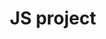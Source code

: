 ---
slug: js-project
link: /projects/js-project/
category: 'projects'
title: JS project
publicData: Sep 11th 2020
pagesCount: 1
pages: 
    - page:
        - image: ../../assets/images/projects/project-480-js-project/js-project-0.png
        - title: JS project
sortIdx: 480
---